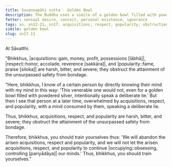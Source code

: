 ```yaml
---
title: Suvaṇṇapāti sutta - Golden Bowl
description: The Buddha uses a simile of a golden bowl filled with powdered silver to explain how acquisitions, respect, and popularity are harsh, bitter, and severe, obstructing the attainment of the unsurpassed safety from bondage.
fetter: sensual desire, conceit, personal existence, ignorance
tags: sn, sn12-21, sn17, acquisitions, respect, popularity, obstruction, golden bowl, powdered silver
simile: golden bowl
slug: sn17.11
---
```


At Sāvatthi.

"Bhikkhus, |acquisitions::gain, money, profit, possessions [lābhā]|, |respect::honor, accolade, reverence [sakkāra]|, and |popularity::fame, praise [siloka]| are harsh, bitter, and severe; they obstruct the attainment of the unsurpassed safety from bondage.

"Here, bhikkhus, I know of a certain person by directly knowing their mind with my mind in this way: 'This venerable one would not, even for a golden bowl filled with powdered silver, intentionally speak a deliberate lie.' But then I see that person at a later time, overwhelmed by acquisitions, respect, and popularity, with a mind consumed by them, speaking a deliberate lie.

Thus, bhikkhus, acquisitions, respect, and popularity are harsh, bitter, and severe; they obstruct the attainment of the unsurpassed safety from bondage.

Therefore, bhikkhus, you should train yourselves thus: 'We will abandon the arisen acquisitions, respect and popularity, and we will not let the arisen acquisitions, respect, and popularity to continue |occupying::obsessing, controlling [pariyādāya]| our minds.' Thus, bhikkhus, you should train yourselves."